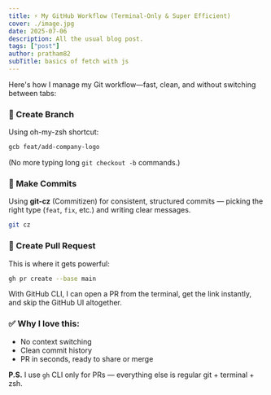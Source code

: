 ```yaml
---
title: ⚡ My GitHub Workflow (Terminal-Only & Super Efficient)
cover: ./image.jpg
date: 2025-07-06
description: All the usual blog post.
tags: ["post"]
author: pratham82
subTitle: basics of fetch with js
---
```


Here's how I manage my Git workflow—fast, clean, and without switching between tabs:

### 🔹 Create Branch

Using oh-my-zsh shortcut:

```bash
gcb feat/add-company-logo
```

(No more typing long `git checkout -b` commands.)

### 🔹 Make Commits

Using **git-cz** (Commitizen) for consistent, structured commits — picking the right type (`feat`, `fix`, etc.) and writing clear messages.

```bash
git cz
```

### 🔹 Create Pull Request

This is where it gets powerful:

```bash
gh pr create --base main
```

With GitHub CLI, I can open a PR from the terminal, get the link instantly, and skip the GitHub UI altogether.

### ✅ Why I love this:

- No context switching
- Clean commit history
- PR in seconds, ready to share or merge

**P.S.** I use `gh` CLI only for PRs — everything else is regular git + terminal + zsh.
